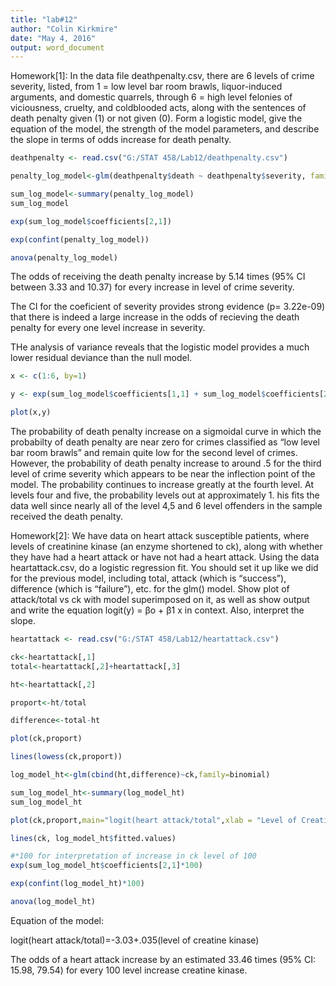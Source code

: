 ```yaml
---
title: "lab#12"
author: "Colin Kirkmire"
date: "May 4, 2016"
output: word_document
---
```



Homework[1]: In the data file deathpenalty.csv, there are 6 levels of crime severity, listed, from 1 = low level bar room brawls, liquor-induced arguments, and domestic quarrels, through 6 = high level felonies of viciousness, cruelty, and coldblooded acts, along with the sentences of death penalty given (1) or not given (0). Form a logistic model, give the equation of the model, the strength of the model parameters, and describe the slope in terms of odds increase for death penalty.

```r
deathpenalty <- read.csv("G:/STAT 458/Lab12/deathpenalty.csv")

penalty_log_model<-glm(deathpenalty$death ~ deathpenalty$severity, family=binomial(logit))

sum_log_model<-summary(penalty_log_model)
sum_log_model

exp(sum_log_model$coefficients[2,1])

exp(confint(penalty_log_model))

anova(penalty_log_model)
```
The odds of receiving the death penalty increase by 5.14 times (95% CI between 3.33 and 10.37) for every increase in level of crime severity.  

The CI for the coeficient of severity provides strong evidence (p= 3.22e-09) that there is indeed a large increase in the odds of recieving the death penalty for every one level increase in severity. 

THe analysis of variance reveals that the logistic model provides a much lower residual deviance than the null model.

```r
x <- c(1:6, by=1)

y <- exp(sum_log_model$coefficients[1,1] + sum_log_model$coefficients[2,1] * x)/(1+exp(sum_log_model$coefficients[1,1] + sum_log_model$coefficients[2,1] * x))

plot(x,y)

```

The probability of  death penalty increase on a sigmoidal curve in which the probabilty of death penalty are near zero for crimes classified as "low level bar room brawls" and remain quite low for the second level of crimes.  However, the probability of death penalty increase to around .5 for the third level of crime severity which appears to be near the inflection point of the model.  The probability continues to increase greatly at the fourth level.  At levels four and five, the probability levels out at approximately 1. his fits the data well since nearly all of the level 4,5 and 6 level offenders in the sample received the death penalty.

Homework[2]: We have data on heart attack susceptible patients, where levels of creatinine kinase (an enzyme shortened to ck), along with whether they have had a
heart attack or have not had a heart attack. Using the data heartattack.csv, do a logistic regression fit.
You should set it up like we did for the previous model, including total, attack (which is “success”), difference (which is “failure”), etc. for the glm() model.
Show plot of attack/total vs ck with model superimposed on it, as well as show output and write the equation
logit(y) = βo + β1 x in context. Also, interpret the slope.

```r
heartattack <- read.csv("G:/STAT 458/Lab12/heartattack.csv")

ck<-heartattack[,1]
total<-heartattack[,2]+heartattack[,3]

ht<-heartattack[,2]

proport<-ht/total

difference<-total-ht

plot(ck,proport)

lines(lowess(ck,proport))

log_model_ht<-glm(cbind(ht,difference)~ck,family=binomial)

sum_log_model_ht<-summary(log_model_ht)
sum_log_model_ht

plot(ck,proport,main="logit(heart attack/total",xlab = "Level of Creatine Kinase",ylab="Probability of Heart Attack")

lines(ck, log_model_ht$fitted.values)

#*100 for interpretation of increase in ck level of 100
exp(sum_log_model_ht$coefficients[2,1]*100)

exp(confint(log_model_ht)*100)

anova(log_model_ht)
```


Equation of the model:

logit(heart attack/total)=-3.03+.035(level of creatine kinase)

The odds of a heart attack increase by an estimated 33.46 times (95% CI: 15.98, 79.54) for every 100 level increase creatine kinase. 



















